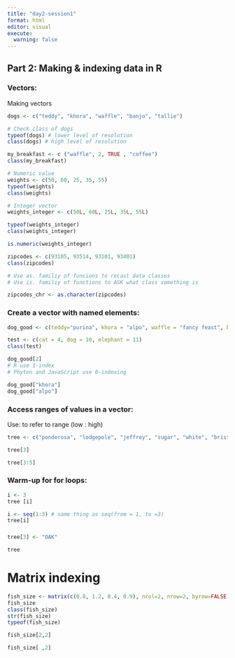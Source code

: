 ```yaml
---
title: "day2-session1"
format: html
editor: visual
execute: 
  warning: false
---
```


## **Part 2: Making & indexing data in R**

### Vectors:

Making vectors

```r
dogs <- c("teddy", "khora", "waffle", "banjo", "tallie")

# Check class of dogs 
typeof(dogs) # lower level of resolution
class(dogs) # high level of resolution
```

```r
my_breakfast <- c ("waffle", 2, TRUE , "coffee")
class(my_breakfast)
```

```r
# Numeric value
weights <- c(50, 60, 25, 35, 55)
typeof(weights)
class(weights)
```

```r
# Integer vector
weights_integer <- c(50L, 60L, 25L, 35L, 55L)

typeof(weights_integer)
class(weights_integer)
```

```r
is.numeric(weights_integer)
```

```r
zipcodes <- c(93105, 93514, 93101, 93401)
class(zipcodes)

# Use as. familiy of funcions to recast data classes
# Use is. familiy of functions to ASK what class something is 

zipcodes_chr <- as.character(zipcodes)
```

### Create a vector with named elements:

```r
dog_good <- c(teddy="purina", khora = "alpo", waffle = "fancy feast", banjo = "blue diamond", tallie = "farmer's dog")

test <- c(cat = 4, dog = 10, elephant = 11)
class(test)
```

```r
dog_good[2]
# R use 1-index 
# Phyton and JavaScript use 0-indexing

dog_good["khora"]
dog_good["alpo"]
```

### Access ranges of values in a vector:

Use: to refer to range (low : high)

```r
tree <- c("ponderosa", "lodgepole", "jeffrey", "sugar", "white", "bristlecone")

tree[3]

tree[3:5]
```

### Warm-up for for loops:

```r
i <- 3
tree [i]
```

```r
i <- seq(1:3) # same thing as seq(from = 1, to =3)
tree[i]
```

### 

```r
tree[3] <- "OAK"

tree
```

# Matrix indexing

```r
fish_size <- matrix(c(0.8, 1.2, 0.4, 0.9), ncol=2, nrow=2, byrow=FALSE)
fish_size
class(fish_size)
str(fish_size)
typeof(fish_size)

fish_size[2,2]

fish_size[ ,2]
```
